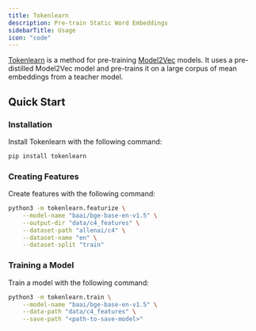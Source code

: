 ```yaml
---
title: Tokenlearn
description: Pre-train Static Word Embeddings
sidebarTitle: Usage
icon: "code"
---
```


[Tokenlearn](https://github.com/MinishLab/tokenlearn) is a method for pre-training [Model2Vec](https://github.com/MinishLab/model2vec) models.
It uses a pre-distilled Model2Vec model and pre-trains it on a large corpus of mean embeddings from a teacher model.

## Quick Start

### Installation

Install Tokenlearn with the following command:

```bash
pip install tokenlearn
```

### Creating Features

Create features with the following command:

```bash
python3 -m tokenlearn.featurize \
    --model-name "baai/bge-base-en-v1.5" \
    --output-dir "data/c4_features" \
    --dataset-path "allenai/c4" \
    --dataset-name "en" \
    --dataset-split "train"
```

### Training a Model

Train a model with the following command:

```bash
python3 -m tokenlearn.train \
    --model-name "baai/bge-base-en-v1.5" \
    --data-path "data/c4_features" \
    --save-path "<path-to-save-model>"  
```